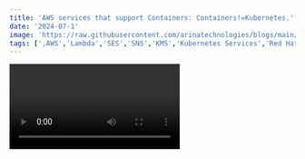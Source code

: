 ```yaml
---
title: 'AWS services that support Containers: Containers!=Kubernetes.'
date: '2024-07-1'
image: 'https://raw.githubusercontent.com/arinatechnologies/blogs/main/images/containersaws.webp'
tags: [',AWS','Lambda','SES','SNS','KMS','Kubernetes Services','Red Hat Openshift','ROSA','Elastics Container Services','Machine learning Orchestration','Web applications','AWS Elastic Beanstalk','AWS App Runner','AWS Lambda','Amazon EC2','Amazon LightSail']
---
```

<Video id="J3t86c7vr7c" title="AWS services that support Containers: Containers!=Kubernetes."/>

# Comprehensive Guide to AWS Container Services and Orchestration Options

When it comes to choosing the right container service for your application, AWS offers a myriad of options, each tailored to specific needs and use cases. This guide aims to provide a comprehensive overview of when and how to use various AWS container services, based on our extensive research and industry experience.

Please refer [The Ultimate AWS ECS and EKS Tutorial](https://www.arinatechnologies.com/posts/ecs-eks) <br/>

## Understanding Containers and Their Use Cases

Containers have revolutionized the way applications are developed and deployed. They offer portability, consistency, and efficiency, making them ideal for various scenarios, from microservices architectures to machine learning orchestration.
![Alt text](https://raw.githubusercontent.com/arinatechnologies/blogs/main/images/aws-containers-decision-tree.webp)


### Service Orchestration

Service orchestration involves managing and coordinating multiple services or microservices to work together seamlessly. Containers play a crucial role in this by ensuring that each service runs in its isolated environment, thereby reducing conflicts and improving scalability.

#### Popular Options for Service Orchestration

1. *Kubernetes Service*
   - **Pros**: Fully managed, scalable, extensive community support.
   - **Cons**: Complex setup, significant operational overhead.

2. *Red Hat OpenShift on AWS (ROSA)*
   - **Overview**: A third-party service similar to Kubernetes, managed by OpenShift.
   - **Pros**: Robust management platform, popular among enterprise clients.
   - **Cons**: Similar complexity to Kubernetes.

3. *AWS Elastic Container Service (ECS)*
   - **Overview**: AWS's native container orchestration service.
   - **Pros**: Seamless integration with AWS services, flexible deployment options (EC2, Fargate).
   - **Cons**: Limited to AWS ecosystem.

### Machine Learning Orchestration

Deploying machine learning models in containers allows for a consistent and portable environment across different stages of the ML pipeline, from training to inference.

1. *AWS Batch*
   - **Overview**: A native service designed for batch computing jobs, including ML training and inference.
   - **Pros**: Simplifies job scheduling and execution, integrates well with other AWS ML services.
   - **Cons**: Best suited for batch jobs, may not be ideal for real-time inference.

### Web Applications

Containers can also streamline the deployment and management of web applications, providing a consistent environment across development, testing, and production.

1. *AWS Elastic Beanstalk*
   - **Overview**: A legacy service that simplifies application deployment and management.
   - **Pros**: Easy to use, good for traditional web applications.
   - **Cons**: Considered outdated, fewer modern features compared to newer services.

2. *AWS App Runner*
   - **Overview**: A newer service that simplifies running containerized web applications and APIs.
   - **Pros**: Supports container deployments, integrates with AWS ECR.
   - **Cons**: Limited to ECR for container images, still relatively new.

### Serverless Options

For applications that don't require a full-fledged orchestration setup, serverless options like AWS Lambda can be a good fit.

1. *AWS Lambda*
   - **Pros**: Scalable, supports multiple languages, cost-effective for short-running functions.
   - **Cons**: Limited to 15-minute execution time, may require step functions for longer processes.

2. **Amazon EC2 vs. Amazon LightSail**
   - **Amazon EC2**: Provides full control over virtual machines, suitable for custom setups.
   - **Amazon LightSail**: Simplifies VM deployment with pre-packaged software, ideal for quick deployments like WordPress.

## Decision Tree for Choosing AWS Container Services

To help you choose the right service, consider the following decision tree based on your specific needs:

1. **Service Orchestration Needed?**
   - **Yes**: Consider Kubernetes, ROSA, or ECS.
   - **No**: Move to the next question.

2. **Serverless Invocation?**
   - **Yes**: If processing time < 15 minutes, use AWS Lambda. If > 15 minutes, consider App Runner.
   - **No**: Proceed to provisioned infrastructure options.

3. **Provisioned Infrastructure?**
   - **Yes**: Choose between Amazon EC2 for full control or Amazon LightSail for simplified setup.

4. **Machine Learning Orchestration?**
   - **Yes**: Use AWS Batch for batch jobs.
   - **No**: Skip to web application options.

5. **Web Application Deployment?**
   - **Yes**: Use Elastic Beanstalk for legacy applications or App Runner for modern containerized applications.

## Conclusion

AWS offers a robust set of services for container orchestration, machine learning, web applications, and serverless computing. Understanding the strengths and limitations of each service can help you make informed decisions and optimize your application architecture.
Ready to take your cloud infrastructure to the next level? Please reach out to us [ Contact Us](https://www.arinatechnologies.com/contact) <br/>
# Other Blogs
[One Bucket, One Key: Simplify Your Cloud Storage!](https://www.arinatechnologies.com/posts/one-key-one-bucket) <br/>
[Desirable Techniques: Understanding Modern Messaging with ActiveMQ and ActiveMQ Artemis](https://www.arinatechnologies.com/posts/Activemq)<br/>
[A Detailed Overview Of AWS SES and Monitoring](https://www.arinatechnologies.com/posts/AWS%20SES)
